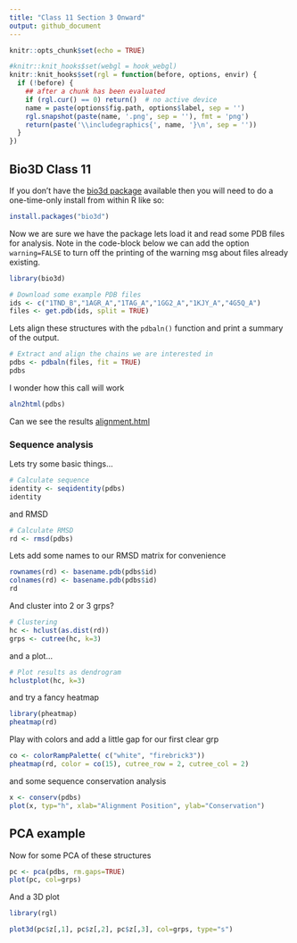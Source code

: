 ```yaml
---
title: "Class 11 Section 3 Onward"
output: github_document
---
```


```r
knitr::opts_chunk$set(echo = TRUE)
```

```r
#knitr::knit_hooks$set(webgl = hook_webgl)
knitr::knit_hooks$set(rgl = function(before, options, envir) {
  if (!before) {
    ## after a chunk has been evaluated
    if (rgl.cur() == 0) return()  # no active device
    name = paste(options$fig.path, options$label, sep = '')
    rgl.snapshot(paste(name, '.png', sep = ''), fmt = 'png')
    return(paste('\\includegraphics{', name, '}\n', sep = ''))
  }
})
```

## Bio3D Class 11

If you don't have the [bio3d package](http://thegrantlab.org/bio3d/) available then you will need to do a one-time-only install from within R like so:

```r
install.packages("bio3d")
```


Now we are sure we have the package lets load it and read some PDB files for analysis. Note in the code-block below we can add the option `warning=FALSE` to turn off the printing of the warning msg about files already existing.

```r
library(bio3d)

# Download some example PDB files 
ids <- c("1TND_B","1AGR_A","1TAG_A","1GG2_A","1KJY_A","4G5Q_A")
files <- get.pdb(ids, split = TRUE)
```

Lets align these structures with the `pdbaln()` function and print a summary of the output.

```r
# Extract and align the chains we are interested in  
pdbs <- pdbaln(files, fit = TRUE)
pdbs
```

I wonder how this call will work

```r
aln2html(pdbs)
```

Can we see the results [alignment.html](alignment.html)


### Sequence analysis

Lets try some basic things...

```r
# Calculate sequence 
identity <- seqidentity(pdbs)
identity
```

and RMSD



```r
# Calculate RMSD  
rd <- rmsd(pdbs)   
```

Lets add some names to our RMSD matrix for convenience

```r
rownames(rd) <- basename.pdb(pdbs$id)
colnames(rd) <- basename.pdb(pdbs$id)
rd
```

And cluster into 2 or 3 grps?

```r
# Clustering  
hc <- hclust(as.dist(rd))  
grps <- cutree(hc, k=3) 
```

and a plot...

```r
# Plot results as dendrogram  
hclustplot(hc, k=3)
```



and try a fancy heatmap

```r
library(pheatmap)
pheatmap(rd)
```

Play with colors and add a little gap for our first clear grp

```r
co <- colorRampPalette( c("white", "firebrick3"))
pheatmap(rd, color = co(15), cutree_row = 2, cutree_col = 2)
```

and some sequence conservation analysis

```r
x <- conserv(pdbs)
plot(x, typ="h", xlab="Alignment Position", ylab="Conservation")
```

## PCA example

Now for some PCA of these structures

```r
pc <- pca(pdbs, rm.gaps=TRUE)
plot(pc, col=grps)
```

And a 3D plot

```r
library(rgl)

plot3d(pc$z[,1], pc$z[,2], pc$z[,3], col=grps, type="s")
```

